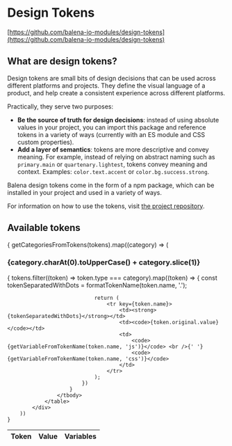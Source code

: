 
<Meta title="Foundations / Design Tokens" />

# Design Tokens

[https://github.com/balena-io-modules/design-tokens](https://github.com/balena-io-modules/design-tokens)

## What are design tokens?

Design tokens are small bits of design decisions that can be used across different platforms and projects. They define the visual language of a product, and help create a consistent experience across different platforms.

Practically, they serve two purposes:
* **Be the source of truth for design decisions**: instead of using absolute values in your project, you can import this package and reference tokens in a variety of ways (currently with an ES module and CSS custom properties).
* **Add a layer of semantics**: tokens are more descriptive and convey meaning. For example, instead of relying on abstract naming such as `primary.main` or `quartenary.lightest`, tokens convey meaning and context. Examples: `color.text.accent` or `color.bg.success.strong`.

Balena design tokens come in the form of a npm package, which can be installed in your project and used in a variety of ways.

For information on how to use the tokens, visit [the project repository](https://github.com/balena-io-modules/design-tokens).

## Available tokens

<div>
	{
		getCategoriesFromTokens(tokens).map((category) => (
			<div key={category}>
				<h3>{category.charAt(0).toUpperCase() + category.slice(1)}</h3>
				<table style={{ width: '100%' }}>
					<thead>
						<tr>
							<th>Token</th>
							<th>Value</th>
							<th>Variables</th>
						</tr>
					</thead>
					<tbody>
						{
							tokens.filter((token) => token.type === category).map((token) => {
								const tokenSeparatedWithDots = formatTokenName(token.name, '.');
								
								return (
									<tr key={token.name}>
										<td><strong>{tokenSeparatedWithDots}</strong></td>
										<td><code>{token.original.value}</code></td>
										<td>
											<code>{getVariableFromTokenName(token.name, 'js')}</code> <br />{' '}
											<code>{getVariableFromTokenName(token.name, 'css')}</code>
										</td>
									</tr>
								);
							})
						}
					</tbody>
				</table> 
			</div>
		))
	}
</div>

